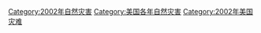 [[Category:2002年自然灾害|Category:2002年自然灾害]]
[[Category:美国各年自然灾害|Category:美国各年自然灾害]]
[[Category:2002年美国灾难|Category:2002年美国灾难]]
